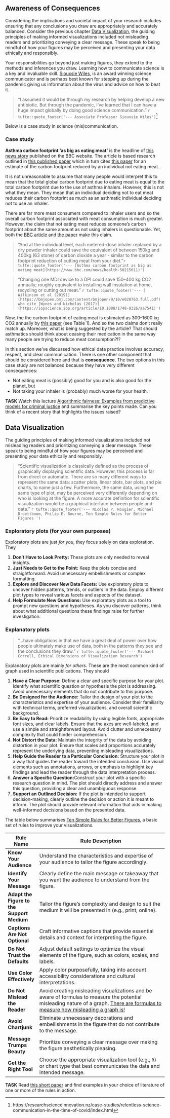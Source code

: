 ## Awareness of Consequences

Considering the implications and societal impact of your research includes ensuring that any conclusions you draw are appropriately and accurately balanced. Consider the previous chapter [Data Visualization], the guiding principles of making informed visualizations included not misleading readers and prioritizing conveying a clear message. These speak to being mindful of how your figures may be perceived and presenting your data ethically and responsibly.

Your responsibilities go beyond just making figures, they extend to the methods and inferences you draw. Learning how to communicate science is a key and invaluable skill. [Siouxsie Wiles](https://profiles.auckland.ac.nz/s-wiles), is an award winning science communicator and is perhaps best known for stepping up during the pandemic giving us information about the virus and advice on how to beat it.

> "I assumed it would be through my research by helping develop a new antibiotic. But through the pandemic, I’ve learned that I can have a huge impact globally by doing good science communication." `r tufte::quote_footer('--- Associate Professor Siouxsie Wiles')`^[https://researchscienceinnovation.nz/case-studies/relentless-science-communication-in-the-time-of-covid/index.html]


Below is a case study in science (mis)communication.

### Case study

**Asthma carbon footprint 'as big as eating meat'** is the headline of [this news story](https://www.bbc.com/news/health-50215011) published on the BBC website. The article is based research outlined in [this published paper](https://bmjopen.bmj.com/content/bmjopen/9/10/e028763.full.pdf) which in turn cites [this paper](https://iopscience.iop.org/article/10.1088/1748-9326/aa7541) for an estimate of the carbon footprint reduced by an individual not eating meat.


It is not unreasonable to assume that many people would interpret this to mean that the total global carbon footprint due to eating meat is equal to the total carbon footprint due to the use of asthma inhalers. However, this is not what they mean. They mean that an individual deciding not to eat meat reduces their carbon footprint as much as an asthmatic individual deciding not to use an inhaler.

There are far more meat consumers compared to inhaler users and so the overall carbon footprint associated with meat consumption is much greater. However, the claim that not eating meat reduces someone's carbon footprint about the same amount as not using inhalers is questionable. Yet, both the [BBC article](https://www.bbc.com/news/health-50215011) and [the paper](https://bmjopen.bmj.com/content/bmjopen/9/10/e028763.full.pdf) make this claim.

> "And at the individual level, each metered-dose inhaler replaced by a dry powder inhaler could save the equivalent of between 150kg and 400kg (63 stone) of carbon dioxide a year - similar to the carbon footprint reduction of cutting meat from your diet."`r tufte::quote_footer('--- [Asthma carbon footprint as big as eating meat](https://www.bbc.com/news/health-50215011)')`

> "Changing one MDI device to a DPI could save 150–400 kg CO2 annually; roughly equivalent to installing wall insulation at home, recycling or cutting out meat." `r tufte::quote_footer('--- [ Wilkinson et al (2019)](https://bmjopen.bmj.com/content/bmjopen/9/10/e028763.full.pdf) who cite [Wynes and Nicholas (2017)](https://iopscience.iop.org/article/10.1088/1748-9326/aa7541)')`

Now, the the carbon footprint of eating meat is estimated as 300–1600 kg CO2 annually by [this paper](https://iopscience.iop.org/article/10.1088/1748-9326/aa7541) (see Table 1). And so the two claims don't really match up. Moreover, what is being suggested by the article? That should asthmatics should think about ceasing their medication in the same way many people are trying to reduce meat consumption?!?


In this section we've discussed how ethical data practice involves accuracy, respect, and clear communication. There is one other component that should be considered here and that is **consequence**. The two options in this case study are not balanced because they have very different consequences: 
 
 - Not eating meat is (possibly) good for you and is also good for the planet, but
 - Not taking your inhaler is (probably) much worse for your health.



<div class="alert alert-warning">
  <strong>TASK</strong> Watch this lecture [Algorithmic fairness: Examples from predictive models for criminal justice](https://www.youtube.com/watch?v=dFfA7VtrAYI) and summarise the key points made. Can you think of a recent story that highlights the issues raised?

</div>


## Data Visualization

The guiding principles of making informed visualizations included not misleading readers and prioritizing conveying a clear message. These speak to being mindful of how your figures may be perceived and presenting your data ethically and responsibly.

> "Scientific visualization is classically defined as the process of graphically displaying scientific data. However, this process is far from direct or automatic. There are so many different ways to represent the same data: scatter plots, linear plots, bar plots, and pie charts, to name just a few. Furthermore, the same data, using the same type of plot, may be perceived very differently depending on who is looking at the figure. A more accurate definition for scientific visualization would be a graphical interface between people and data." `r tufte::quote_footer('--- Nicolas P. Rougier, Michael Droettboom, Philip E. Bourne, Ten Simple Rules for Better Figures ')`


### Exploratory plots (for your own purposes)

Exploratory plots are just *for you*, they focus solely on data exploration. They 

  1. **Don't Have to Look Pretty:** These plots are only needed to reveal insights.
  2. **Just Needs to Get to the Point:** Keep the plots concise and straightforward. Avoid unnecessary embellishments or complex formatting. 
  3. **Explore and Discover New Data Facets:** Use exploratory plots to uncover hidden patterns, trends, or outliers in the data. Employ different plot types to reveal various facets and aspects of the dataset.
  4. **Help Formulate New Questions:** Use exploratory plots as a tool to prompt new questions and hypotheses. As you discover patterns, think about what additional questions these findings raise for further investigation.

### Explanatory plots

> "...have obligations in that we have a great deal of power over how people ultimately make use of data, both in the patterns they see and the conclusions they draw." `r tufte::quote_footer('--- Michael Correll, Ethical Dimensions of Visualization Research')`

Explanatory plots are mainly *for others*. These are the most common kind of graph used in scientific publications. They should

   1. **Have a Clear Purpose:** Define a clear and specific purpose for your plot. Identify what scientific question or hypothesis the plot is addressing. Avoid unnecessary elements that do not contribute to this purpose.
   2. **Be Designed for the Audience:** Tailor the design of your plot to the characteristics and expertise of your audience. Consider their familiarity with technical terms, preferred visualizations, and overall scientific background.
   3. **Be Easy to Read:** Prioritize readability by using legible fonts, appropriate font sizes, and clear labels. Ensure that the axes are well-labeled, and use a simple and straightforward layout. Avoid clutter and unnecessary complexity that could hinder comprehension.
   4. **Not Distort the Data:** Maintain the integrity of the data by avoiding distortion in your plot. Ensure that scales and proportions accurately represent the underlying data, preventing misleading visualizations.
   5. **Help Guide the Reader to a Particular Conclusion:**
   Structure your plot in a way that guides the reader toward the intended conclusion. Use visual elements such as annotations, arrows, or emphasis to highlight key findings and lead the reader through the data interpretation process.
   6. **Answer a Specific Question:**Construct your plot with a specific research question in mind. The plot should directly address and answer this question, providing a clear and unambiguous response.
   7. **Support an Outlined Decision:** If the plot is intended to support decision-making, clearly outline the decision or action it is meant to inform. The plot should provide relevant information that aids in making well-informed decisions based on the presented data.



The table below summarises [Ten Simple Rules for Better Figures](https://journals.plos.org/ploscompbiol/article?id=10.1371/journal.pcbi.1003833), a basic set of rules to improve your visualizations.

| Rule Name                   | Rule Description                                                                                                       |
|-----------------------------|-------------------------------------------------------------------------------------------------------------------------|
| **Know Your Audience**      | Understand the characteristics and expertise of your audience to tailor the figure accordingly.                          |
| **Identify Your Message**    | Clearly define the main message or takeaway that you want the audience to understand from the figure.                    |
| **Adapt the Figure to the Support Medium** | Tailor the figure's complexity and design to suit the medium it will be presented in (e.g., print, online). |
| **Captions Are Not Optional**| Craft informative captions that provide essential details and context for interpreting the figure.                        |
| **Do Not Trust the Defaults**| Adjust default settings to optimize the visual elements of the figure, such as colors, scales, and labels.                |
| **Use Color Effectively**   | Apply color purposefully, taking into account accessibility considerations and cultural interpretations.                   |
| **Do Not Mislead the Reader**| Avoid creating misleading visualizations and be aware of formulas to measure the potential misleading nature of a graph. [There are formulas to measure how misleading a graph is!](https://en.wikipedia.org/wiki/Misleading_graph) |
| **Avoid Chartjunk**         | Eliminate unnecessary decorations and embellishments in the figure that do not contribute to the message.                 |
| **Message Trumps Beauty**   | Prioritize conveying a clear message over making the figure aesthetically pleasing.                                      |
| **Get the Right Tool**      | Choose the appropriate visualization tool (e.g., `R`) or chart type that best communicates the data and intended message.              |


<div class="alert alert-warning">
  <strong>TASK</strong> Read [this short paper](https://journals.plos.org/ploscompbiol/article?id=10.1371/journal.pcbi.1003833) and find examples in your choice of literature of one or more of the rules in action.
</div>
